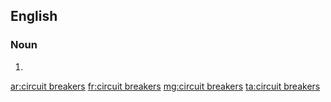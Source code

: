 ==English==

===Noun===
{{head|en|plural}}

# {{plural of|circuit breaker|lang=en|nocat=1}}

[[ar:circuit breakers]]
[[fr:circuit breakers]]
[[mg:circuit breakers]]
[[ta:circuit breakers]]